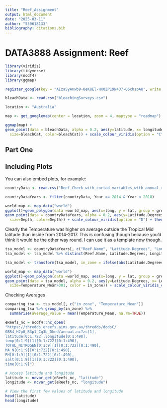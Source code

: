 ```yaml
---
title: "Reef_Assignment"
output: html_document
date: "2025-03-11"
author: "530618133"
bibliography: citations.bib
---
```


# DATA3888 Assignment: Reef

```r
library(viridis)
library(tidyverse)
library(ncdf4)
library(ggmap)

register_google(key = "AIzaSyAnwb9-OeK8El-HX0ZP19N437-G6chspAU", write = TRUE)
```

```r
bleachData <- read.csv("bleachingSurveys.csv")

location <- "Australia"

map <- get_googlemap(center = location, zoom = 4, maptype = "roadmap")
```

```r
ggmap(map) +
geom_point(data = bleachData, alpha = 0.2, aes(y=latitude, x= longitude, 
  size=bleachCat, color=bleachCat)) + scale_colour_viridis(option = "C") + theme_minimal() + ggtitle("Bleaching severities across the East Coast of Australia")
```

## Part One

## Including Plots

You can also embed plots, for example:

```r
countryData <- read.csv("Reef_Check_with_cortad_variables_with_annual_rate_of_SST_change.csv")

countryDataYears <- filter(countryData, Year >= 2014 & Year < 2018)

world_map <- map_data("world")
ggplot()+geom_polygon(data =world_map, aes(x=long, y = lat, group = group), fill="grey", alpha=0.3)+
geom_point(data = countryDataYears, alpha = 0.2, aes(y=Latitude.Degrees, x= Longitude.Degrees,
  size=Depth, color=Depth)) + scale_colour_viridis(option = "D") + theme_minimal()
```

Clearly the Temperature was higher on average outside the Tropical Mid latitude than inside from 2014-2017. This is confusing though because you'd think it would be the other way round. I can use it as a template now though.

```r
tsa_model <- countryDataYears[, c("Reef.Name", "Latitude.Degrees", "Longitude.Degrees", "Temperature_Mean")]
tsa_model <- tsa_model %>% distinct(Reef.Name, Latitude.Degrees, Longitude.Degrees, Temperature_Mean)

tsa_model <- transform(tsa_model, in_zone = ifelse(abs(Latitude.Degrees)<20 & abs(Latitude.Degrees)>15, 0, ifelse(abs(Latitude.Degrees)<15, 1, 2)))

```

```r
world_map <- map_data("world")
ggplot()+geom_polygon(data =world_map, aes(x=long, y = lat, group = group), fill="grey", alpha=0.3)+
geom_point(data = tsa_model, alpha = 0.2, aes(y=Latitude.Degrees, x= Longitude.Degrees,
  size=Temperature_Mean>301, color = in_zone)) + scale_colour_viridis_c() + theme_minimal()
```
Checking Averages

```r
comparing_tsa <- tsa_model[, c("in_zone", "Temperature_Mean")]
comparing_tsa %>% group_by(in_zone) %>%
  summarise(average_value = mean(Temperature_Mean, na.rm=TRUE))
```

```r
eReefs_nc = ncdf4::nc_open(
"https://thredds.ereefs.aims.gov.au/thredds/dodsC/
GBR4_H2p0_B3p1_Cq3b_Dhnd/annual.nc?zc[1],
latitude[0:1:722],longitude[0:1:490],
temp[0:1:9][1][0:1:722][0:1:490],
TOTAL_NITROGEN[0:1:9][1][0:1:722][0:1:490],
MA_N[0:1:9][0:1:722][0:1:490],
PH[0:1:9][1][0:1:722][0:1:490],
salt[0:1:9][1][0:1:722][0:1:490],
time[0:1:9]")

# Access latitude and longitude
latitude <- ncvar_get(eReefs_nc, "latitude")
longitude <- ncvar_get(eReefs_nc, "longitude")

# View the first few values of latitude and longitude
head(latitude)
head(longitude)
```
